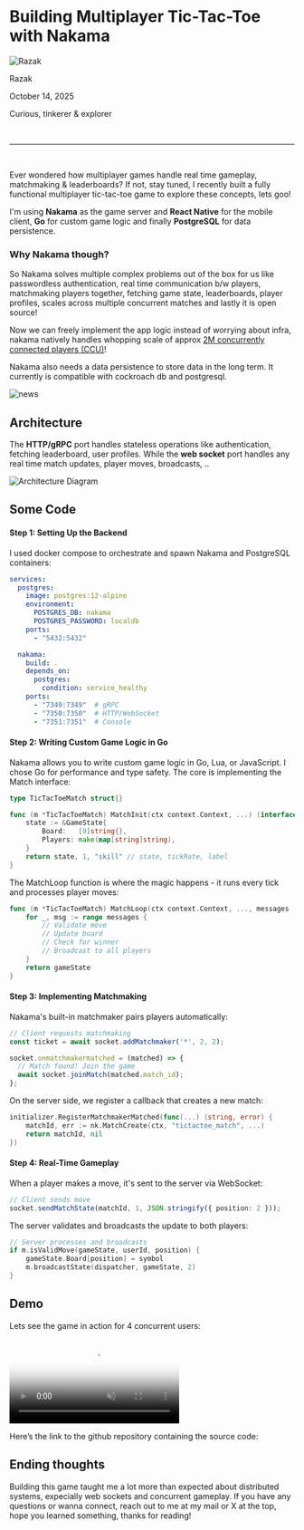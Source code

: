 
# Building Multiplayer Tic-Tac-Toe with Nakama

<div className="author-meta mb-8 flex items-center gap-3 pt-4  border-border/30">
  <img 
    src="/my_img.png" 
    alt="Razak" 
    className="w-12 h-12 rounded-full ring-2" 
  />
  <div>
    <p className="text-sm font-medium text-text-primary">Razak</p>
    <p className="text-xs text-text-secondary">October 14, 2025</p>
    <p className="text-xs text-text-accent italic mt-1">Curious, tinkerer & explorer</p>
  </div>
</div>

<br />

---

<br />

Ever wondered how multiplayer games handle real time gameplay, matchmaking & leaderboards? If not, stay tuned, I recently built a fully functional multiplayer tic-tac-toe game to explore these concepts, lets goo!

I'm using **Nakama** as the game server and **React Native** for the mobile client, **Go** for custom game logic and finally **PostgreSQL** for data persistence.

### Why Nakama though?

So Nakama solves multiple complex problems out of the box for us like passwordless authentication, real time communication b/w players, matchmaking players together, fetching game state, leaderboards, player profiles, scales across multiple concurrent matches and lastly it is open source!

Now we can freely implement the app logic instead of worrying about infra, nakama natively handles whopping scale of approx [2M concurrently connected players (CCU)](https://heroiclabs.com/blog/code-wizards-scale-test-of-nakama-2m-ccu/)!


Nakama also needs a data persistence to store data in the long term. It currently is compatible with cockroach db and postgresql.<br />

![news](/blogs/1/image.png)


## Architecture

The **HTTP/gRPC** port handles stateless operations like authentication, fetching leaderboard, user profiles. While the **web socket** port handles any real time match updates, player moves, broadcasts, ..

![Architecture Diagram](/blogs/1/arch.png)



## Some Code

#### Step 1: Setting Up the Backend

I used docker compose to orchestrate and spawn Nakama and PostgreSQL containers:

```yaml
services:
  postgres:
    image: postgres:12-alpine
    environment:
      POSTGRES_DB: nakama
      POSTGRES_PASSWORD: localdb
    ports:
      - "5432:5432"

  nakama:
    build: .
    depends_on:
      postgres:
        condition: service_healthy
    ports:
      - "7349:7349"  # gRPC
      - "7350:7350"  # HTTP/WebSocket
      - "7351:7351"  # Console
```

#### Step 2: Writing Custom Game Logic in Go
Nakama allows you to write custom game logic in Go, Lua, or JavaScript. I chose Go for performance and type safety.
The core is implementing the Match interface:


```go
type TicTacToeMatch struct{}

func (m *TicTacToeMatch) MatchInit(ctx context.Context, ...) (interface{}, int, string) {
    state := &GameState{
        Board:   [9]string{},
        Players: make(map[string]string),
    }
    return state, 1, "skill" // state, tickRate, label
}
```
The MatchLoop function is where the magic happens - it runs every tick and processes player moves:

```go
func (m *TicTacToeMatch) MatchLoop(ctx context.Context, ..., messages []runtime.MatchData) interface{} {
    for _, msg := range messages {
        // Validate move
        // Update board
        // Check for winner
        // Broadcast to all players
    }
    return gameState
}
```




#### Step 3: Implementing Matchmaking
Nakama's built-in matchmaker pairs players automatically:

```typescript
// Client requests matchmaking
const ticket = await socket.addMatchmaker('*', 2, 2);

socket.onmatchmakermatched = (matched) => {
  // Match found! Join the game
  await socket.joinMatch(matched.match_id);
};
```

On the server side, we register a callback that creates a new match:

```go
initializer.RegisterMatchmakerMatched(func(...) (string, error) {
    matchId, err := nk.MatchCreate(ctx, "tictactoe_match", ...)
    return matchId, nil
})
```


#### Step 4: Real-Time Gameplay
When a player makes a move, it's sent to the server via WebSocket:

```typescript
// Client sends move
socket.sendMatchState(matchId, 1, JSON.stringify({ position: 2 }));
```

The server validates and broadcasts the update to both players:

```go
// Server processes and broadcasts
if m.isValidMove(gameState, userId, position) {
    gameState.Board[position] = symbol
    m.broadcastState(dispatcher, gameState, 2)
}
```

## Demo

Lets see the game in action for 4 concurrent users:

<video 
  src="/blogs/1/demo.mp4" 
  controls 
  className="w-full max-w-2xl mx-auto rounded-lg my-6 shadow-lg" 
  poster="/videos/thumbnail.jpg"  
  loop 
  muted  
/>


Here’s the link to the github repository containing the source code: 

## Ending thoughts
Building this game taught me a lot more than expected about distributed systems, expecially web sockets and concurrent gameplay.
If you have any questions or wanna connect, reach out to me at my mail or X at the top, hope you learned something, thanks for reading!

